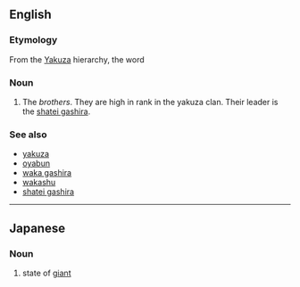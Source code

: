 {{also|kyōdai}}
==English==

===Etymology===
From the {{etyl|ja}} [[Yakuza]] hierarchy, the word {{term|兄弟||tr=kyōdai|lang=ja}}

===Noun===
{{en-noun|pl=kyodai}}

# The ''brothers''. They are high in rank in the yakuza clan. Their leader is the [[shatei gashira]].

===See also===
* [[yakuza]]
* [[oyabun]]
* [[waka gashira]]
* [[wakashu]]
* [[shatei gashira]]

----

==Japanese==
===Noun===
{{rfc}}
{{ja-noun|r|hira=きょだい}}

# {{ja-def|巨大}} state of [[giant]]